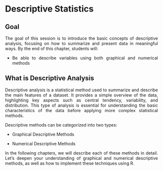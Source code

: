 # Descriptive Statistics

## Goal

:::{style="text-align:justify"}

The goal of this session is to introduce the basic concepts of descriptive analysis, focusing on how to summarize and present data in meaningful ways. By the end of this chapter, students will:

-   Be able to describe variables using both graphical and numerical methods

:::

## What is Descriptive Analysis

:::{style="text-align:justify"}

Descriptive analysis is a statistical method used to summarize and describe the main features of a dataset. It provides a simple overview of the data, highlighting key aspects such as central tendency, variability, and distribution. This type of analysis is essential for understanding the basic characteristics of the data before applying more complex statistical methods.

Descriptive methods can be categorized into two types:

-   Graphical Descriptive Methods

-   Numerical Descriptive Methods

In the following chapters, we will describe each of these methods in detail. Let's deepen your understanding of graphical and numerical descriptive methods, as well as how to implement these techniques using R.
:::